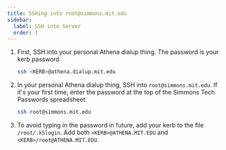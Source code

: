 ```yaml
---
title: SSHing into root@simmons.mit.edu
sidebar:
  label: SSH into Server
  order: 1
---
```



<Steps>

1.  First, SSH into your personal Athena dialup thing. The password is your kerb password

    ```sh
    ssh <KERB>@athena.dialup.mit.edu
    ```

2.  In your personal Athena dialup thing, SSH into `root@simmons.mit.edu`. If it's your first time, enter the password at the top of the Simmons Tech Passwords spreadsheet.

    ```sh
    ssh root@simmons.mit.edu
    ```

3.  To avoid typing in the password in future, add your kerb to the file `/root/.k5login`. Add both `<KERB>@ATHENA.MIT.EDU` and `<KERB>/root@ATHENA.MIT.EDU`.

</Steps>
